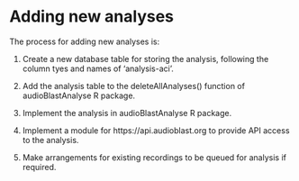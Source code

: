 # Adding new analyses

The process for adding new analyses is:

1. Create a new database table for storing the analysis, following the column tyes and names of 'analysis-aci'.

2. Add the analysis table to the deleteAllAnalyses() function of audioBlastAnalyse R package.

3. Implement the analysis in audioBlastAnalyse R package.

4. Implement a module for https://api.audioblast.org to provide API access to the analysis.

5. Make arrangements for existing recordings to be queued for analysis if required.
